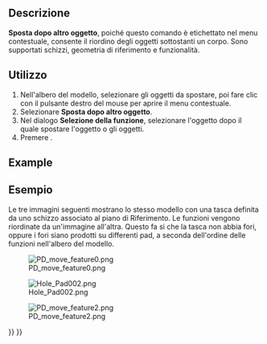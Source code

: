 <languages/>

{{Docnav/it
|[[PartDesign_MoveFeature/it|Sposta in altro corpo]]
|[[PartDesign_Preferences/it|Preferenze]]
|[[PartDesign_Workbench/it|PartDesign]]
|IconL=PartDesign_MoveFeature.svg
|IconR=Preferences-part_design.svg
|IconC=Workbench_PartDesign.svg
}}

<div class="mw-translate-fuzzy">
{{GuiCommand/it
|Name=PartDesign MoveFeatureInTree
|Name/it=Sposta l'oggetto dopo altro oggetto
|Empty=1
|MenuLocation=Menu contestuale → Sposta dopo altro oggetto
|Workbenches=[[PartDesign Workbench/it|PartDesign]]
|Version=0.17
|SeeAlso=[[PartDesign MoveTip/it|Usa come entità finale]], [[PartDesign MoveFeature/it|Sposta in altro corpo]]

}}
</div>

<span id="Description"></span>
==Descrizione==

<div class="mw-translate-fuzzy">
'''Sposta dopo altro oggetto''', poiché questo comando è etichettato nel menu contestuale, consente il riordino degli oggetti sottostanti un corpo. Sono supportati schizzi, geometria di riferimento e funzionalità.
</div>

<span id="Usage"></span>
==Utilizzo==

<div class="mw-translate-fuzzy">
# Nell'albero del modello, selezionare gli oggetti da spostare, poi fare clic con il pulsante destro del mouse per aprire il menu contestuale.
# Selezionare '''Sposta dopo altro oggetto'''.
# Nel dialogo '''Selezione della funzione''', selezionare l'oggetto dopo il quale spostare l'oggetto o gli oggetti.
# Premere {{KEY|OK}}.
</div>

==Example==

<div class="mw-translate-fuzzy">
==Esempio==
Le tre immagini seguenti mostrano lo stesso modello con una tasca definita da uno schizzo associato al piano di Riferimento. Le funzioni vengono riordinate da un'immagine all'altra. Questo fa si che la tasca non abbia fori, oppure i fori siano prodotti su differenti pad, a seconda dell'ordine delle funzioni nell'albero del modello.
</div>

[[File:PD_move_feature0.png|none]]

[[File:Hole_Pad002.png|none]]

[[File:PD_move_feature2.png|none]]


{{Docnav/it
|[[PartDesign_MoveFeature/it|Sposta in altro corpo]]
|[[PartDesign_Preferences/it|Preferenze]]
|[[PartDesign_Workbench/it|PartDesign]]
|IconL=PartDesign_MoveFeature.svg
|IconR=Preferences-part_design.svg
|IconC=Workbench_PartDesign.svg
}}

{{PartDesign Tools navi{{#translation:}}}}
{{Userdocnavi{{#translation:}}}}